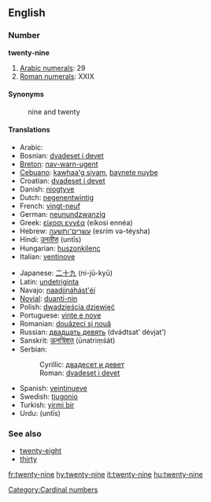 ==English==

===Number===
'''twenty-nine'''

# [[w:Arabic numerals|Arabic numerals]]: 29
# [[w:Roman numerals|Roman numerals]]: XXIX

====Synonyms====
: nine and twenty

====Translations====
{{top}}
* Arabic: {{Arab|[[تسعة وعشرين]]}} {{unicode|(tísʕa w-ʕišrīn)}}
* Bosnian: [[dvadeset i devet]]
* [[Breton]]: [[nav-warn-ugent]]
* [[Cebuano]]: [[kawhaa'g siyam]], [[baynete nuybe]]
* Croatian: [[dvadeset i devet]]
* Danish: [[niogtyve]]
* Dutch: [[negenentwintig]] {{f}}
* French: [[vingt-neuf]] {{m}}
* German: [[neunundzwanzig]] {{f}}
* Greek: [[είκοσι εννέα]] (eíkosi ennéa)
* Hebrew: [[עשרים־ותשעה]] (esrím və-téysha)
* Hindi: [[उनतीस]] (untīs)
* Hungarian: [[huszonkilenc]]
* Italian: [[ventinove]]
{{mid}}
* Japanese: [[二十九]] (ni-jū-kyū)
* Latin: [[undetriginta]]
* Navajo: [[naadįįnáhást'éí]]
* [[Novial]]: [[duanti-nin]]
* Polish: [[dwadzieścia dziewięć]]
* Portuguese: [[vinte e nove]] {{m}}
* Romanian: [[douăzeci şi nouă]]
* Russian: [[двадцать девять]] (dvádtsat’ dévjat’)
* Sanskrit: [[ऊनत्रिंशत्]] (ūnatriṃśát)
* Serbian:
*: Cyrillic: [[двадесет и девет]]
*: Roman: [[dvadeset i devet]]
* Spanish: [[veintinueve]]
* Swedish: [[tjugonio]]
* Turkish: [[yirmi bir]]
* Urdu: {{ur-Arab|[[انتیس]]}} (untīs)
{{bottom}}

===See also===
* [[twenty-eight]]
* [[thirty]]

[[Category:Cardinal numbers]]

[[fr:twenty-nine]]
[[hy:twenty-nine]]
[[it:twenty-nine]]
[[hu:twenty-nine]]